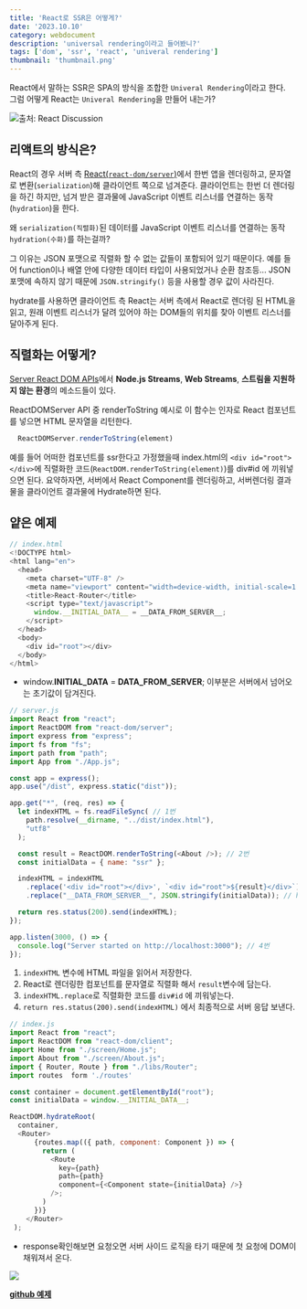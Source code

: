 ```yaml
---
title: 'React로 SSR은 어떻게?'
date: '2023.10.10'
category: webdocument
description: 'universal rendering이라고 들어봤니?'
tags: ['dom', 'ssr', 'react', 'univeral rendering']
thumbnail: 'thumbnail.png'
---
```


React에서 말하는 SSR은 SPA의 방식을 조합한 `Univeral Rendering`이라고 한다.  
그럼 어떻게 React는 `Univeral Rendering`을 만들어 내는가?

![출처: React Discussion](/images/article/ssr-with-react/thumbnail.png)

## 리액트의 방식은?

React의 경우 서버 측 [React(`react-dom/server`)](https://ko.react.dev/reference/react-dom/server)에서 한번 앱을 렌더링하고, 문자열로 변환(`serialization`)해 클라이언트 쪽으로 넘겨준다.
클라이언트는 한번 더 렌더링을 하긴 하지만, 넘겨 받은 결과물에 JavaScript 이벤트 리스너를 연결하는 동작(`hydration`)을 한다.

왜 `serialization(직렬화)`된 데이터를 JavaScript 이벤트 리스너를 연결하는 동작 `hydration(수화)`를 하는걸까?

그 이유는 JSON 포맷으로 직렬화 할 수 없는 값들이 포함되어 있기 때문이다. 
예를 들어 function이나 배열 안에 다양한 데이터 타입이 사용되었거나 순환 참조등... JSON 포맷에 속하지 않기 때문에 `JSON.stringify()` 등을 사용할 경우 값이 사라진다.

hydrate를 사용하면 클라이언트 측 React는 서버 측에서 React로 렌더링 된 HTML을 읽고, 원래 이벤트 리스너가 달려 있어야 하는 DOM들의 위치를 찾아 이벤트 리스너를 달아주게 된다.

## 직렬화는 어떻게?
[Server React DOM APIs](https://ko.react.dev/reference/react-dom/server)에서 **Node.js Streams**, **Web Streams**, **스트림을 지원하지 않는 환경**의 메소드들이 있다.

ReactDOMServer API 중 renderToString 예시로 이 함수는 인자로 React 컴포넌트를 넣으면 HTML 문자열을 리턴한다.

```js 
  ReactDOMServer.renderToString(element)
```

예를 들어 어떠한 컴포넌트를 ssr한다고 가정했을때 index.html의 `<div id="root"></div>`에
직렬화한 코드(`ReactDOM.renderToString(element)`)를 div#id 에 끼워넣으면 된다. 
요약하자면, 서버에서 React Component를 렌더링하고, 서버렌더링 결과물을 클라이언트 결과물에 Hydrate하면 된다.


## 얕은 예제


```js
// index.html
<!DOCTYPE html>
<html lang="en">
  <head>
    <meta charset="UTF-8" />
    <meta name="viewport" content="width=device-width, initial-scale=1.0" />
    <title>React-Router</title>
    <script type="text/javascript">
      window.__INITIAL_DATA__ = __DATA_FROM_SERVER__;
    </script>
  </head>
  <body>
    <div id="root"></div>
  </body>
</html>

```
- window.__INITIAL_DATA__ = __DATA_FROM_SERVER__; 이부분은 서버에서 넘어오는 초기값이 담겨진다.


```js
// server.js
import React from "react";
import ReactDOM from "react-dom/server";
import express from "express";
import fs from "fs";
import path from "path";
import App from "./App.js";

const app = express();
app.use("/dist", express.static("dist"));

app.get("*", (req, res) => {
  let indexHTML = fs.readFileSync( // 1번
    path.resolve(__dirname, "../dist/index.html"),
    "utf8"
  );

  const result = ReactDOM.renderToString(<About />); // 2번
  const initialData = { name: "ssr" };

  indexHTML = indexHTML
    .replace('<div id="root"></div>', `<div id="root">${result}</div>`)  // 3번
    .replace("__DATA_FROM_SERVER__", JSON.stringify(initialData)); // head script에 server 측 주입

  return res.status(200).send(indexHTML);
});

app.listen(3000, () => {
  console.log("Server started on http://localhost:3000"); // 4번
});

```
1. `indexHTML` 변수에 HTML 파일을 읽어서 저장한다.  
2. React로 렌더링한 컴포넌트를 문자열로 직렬화 해서 `result`변수에 담는다.  
3. `indexHTML.replace`로 직렬화한 코드를 `div#id` 에 끼워넣는다.
4. `return res.status(200).send(indexHTML)` 에서 최종적으로 서버 응답 보낸다.


```js
// index.js
import React from "react";
import ReactDOM from "react-dom/client";
import Home from "./screen/Home.js";
import About from "./screen/About.js";
import { Router, Route } from "./libs/Router";
import routes  form './routes'

const container = document.getElementById("root");
const initialData = window.__INITIAL_DATA__;

ReactDOM.hydrateRoot(
  container,
  <Router>
      {routes.map(({ path, component: Component }) => {
        return (
          <Route 
            key={path} 
            path={path} 
            component={<Component state={initialData} />} 
          />;
        )
      })}
    </Router>
 );

```


- response확인해보면 요청오면 서버 사이드 로직을 타기 때문에 첫 요청에 DOM이 채워져서 온다.  

![](/images/article/ssr-with-react/response.png)

[**github 예제**](https://github.com/sunhoh/react-ssr)